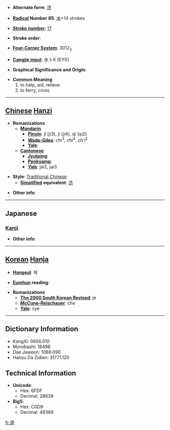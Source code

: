 * '''Alternate form''': [[济]]

* '''[[Wiktionary:Chinese radical index| Radical]] Number 85''': [[Wiktionary:Chinese radical index 水|水]]+14 strokes

* '''[[Wiktionary:Chinese total strokes index|Stroke number]]''': [[Wiktionary:Chinese total strokes index 17|17]]

* '''Stroke order''': 

* '''[[Wiktionary:Chinese four corner index|Four-Corner System]]''': 3012<sub>3</sub>

* '''[[Wiktionary:Chinese Cangjie index|Cangjie input]]''': 水卜X (EYX)

* '''Graphical Significance and Origin''': 

* '''Common Meaning'''
*#to help, aid, relieve
*# to ferry, cross


----

== [[Chinese]] [[Hanzi]] ==

* '''Romanizations'''
** '''[[Mandarin]]'''
*** '''[[Pinyin]]''': jǐ (ji3), jì (ji4), qí (qi2)
*** '''[[Wade-Giles]]''': chi<sup>3</sup>, chi<sup>4</sup>, ch'i<sup>2</sup>
*** '''[[Yale]]''': 
** '''[[Cantonese]]'''
*** '''[[Jyutping]]''':
*** '''[[Penkyamp]]''': 
*** '''[[Yale]]''': jai2, jai3

* '''Style''': [[Traditional Chinese]] 
** '''[[Simplified Chinese|Simplified]] equivalent''': [[济]]

* '''Other info''': 

----

==Japanese==
===[[Kanji]]===
{{kanji|on readings=[[さい]] (sai), [[せい]] (sei)|kun readings=[[すむ]] (sumu)}}

* '''Other info''':  

----

== [[Korean]] [[Hanja]] ==

* '''[[Hangeul]]''': 제

* '''[[Eumhun]] reading''': 

* '''Romanizations'''
** '''[[The 2000 South Korean Revised Romanization|The 2000 South Korean Revised]]''': je
** '''[[McCune-Reischauer]]''': che
** '''[[Yale]]''': cye

----

== Dictionary Information ==

* KangXi: 0656.010
* Morobashi: 18498
* Dae Jaweon: 1066.090
* Hanyu Da Zidian: 31771.120

== Technical Information ==

* '''Unicode''':
** Hex: 6FDF
** Decimal: 28639
* '''Big5''':
** Hex: C0D9
** Decimal: 49369

[[fr:濟]]